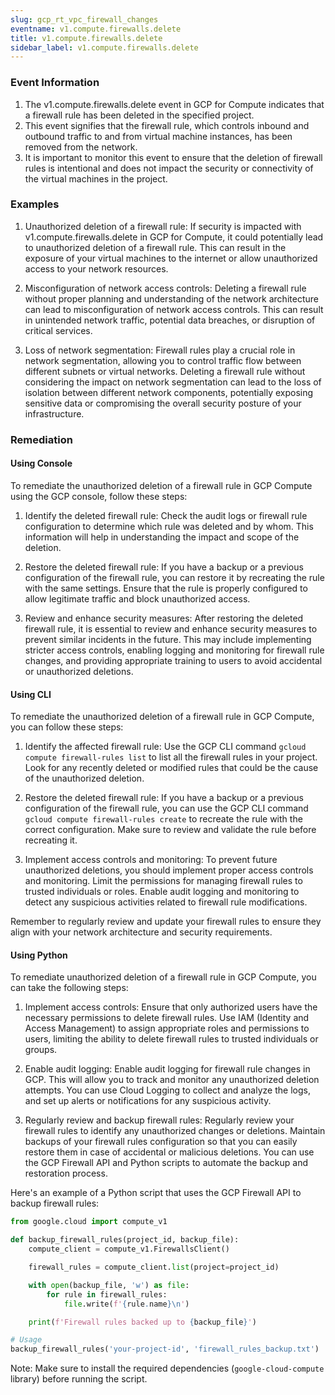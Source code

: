 ```yaml
--- 
slug: gcp_rt_vpc_firewall_changes
eventname: v1.compute.firewalls.delete
title: v1.compute.firewalls.delete
sidebar_label: v1.compute.firewalls.delete
---
```

                       
### Event Information

1. The v1.compute.firewalls.delete event in GCP for Compute indicates that a firewall rule has been deleted in the specified project.
2. This event signifies that the firewall rule, which controls inbound and outbound traffic to and from virtual machine instances, has been removed from the network.
3. It is important to monitor this event to ensure that the deletion of firewall rules is intentional and does not impact the security or connectivity of the virtual machines in the project.


### Examples

1. Unauthorized deletion of a firewall rule: If security is impacted with v1.compute.firewalls.delete in GCP for Compute, it could potentially lead to unauthorized deletion of a firewall rule. This can result in the exposure of your virtual machines to the internet or allow unauthorized access to your network resources.

2. Misconfiguration of network access controls: Deleting a firewall rule without proper planning and understanding of the network architecture can lead to misconfiguration of network access controls. This can result in unintended network traffic, potential data breaches, or disruption of critical services.

3. Loss of network segmentation: Firewall rules play a crucial role in network segmentation, allowing you to control traffic flow between different subnets or virtual networks. Deleting a firewall rule without considering the impact on network segmentation can lead to the loss of isolation between different network components, potentially exposing sensitive data or compromising the overall security posture of your infrastructure.

### Remediation

#### Using Console

To remediate the unauthorized deletion of a firewall rule in GCP Compute using the GCP console, follow these steps:

1. Identify the deleted firewall rule: Check the audit logs or firewall rule configuration to determine which rule was deleted and by whom. This information will help in understanding the impact and scope of the deletion.

2. Restore the deleted firewall rule: If you have a backup or a previous configuration of the firewall rule, you can restore it by recreating the rule with the same settings. Ensure that the rule is properly configured to allow legitimate traffic and block unauthorized access.

3. Review and enhance security measures: After restoring the deleted firewall rule, it is essential to review and enhance security measures to prevent similar incidents in the future. This may include implementing stricter access controls, enabling logging and monitoring for firewall rule changes, and providing appropriate training to users to avoid accidental or unauthorized deletions.

#### Using CLI

To remediate the unauthorized deletion of a firewall rule in GCP Compute, you can follow these steps:

1. Identify the affected firewall rule: Use the GCP CLI command `gcloud compute firewall-rules list` to list all the firewall rules in your project. Look for any recently deleted or modified rules that could be the cause of the unauthorized deletion.

2. Restore the deleted firewall rule: If you have a backup or a previous configuration of the firewall rule, you can use the GCP CLI command `gcloud compute firewall-rules create` to recreate the rule with the correct configuration. Make sure to review and validate the rule before recreating it.

3. Implement access controls and monitoring: To prevent future unauthorized deletions, you should implement proper access controls and monitoring. Limit the permissions for managing firewall rules to trusted individuals or roles. Enable audit logging and monitoring to detect any suspicious activities related to firewall rule modifications.

Remember to regularly review and update your firewall rules to ensure they align with your network architecture and security requirements.

#### Using Python

To remediate unauthorized deletion of a firewall rule in GCP Compute, you can take the following steps:

1. Implement access controls: Ensure that only authorized users have the necessary permissions to delete firewall rules. Use IAM (Identity and Access Management) to assign appropriate roles and permissions to users, limiting the ability to delete firewall rules to trusted individuals or groups.

2. Enable audit logging: Enable audit logging for firewall rule changes in GCP. This will allow you to track and monitor any unauthorized deletion attempts. You can use Cloud Logging to collect and analyze the logs, and set up alerts or notifications for any suspicious activity.

3. Regularly review and backup firewall rules: Regularly review your firewall rules to identify any unauthorized changes or deletions. Maintain backups of your firewall rules configuration so that you can easily restore them in case of accidental or malicious deletions. You can use the GCP Firewall API and Python scripts to automate the backup and restoration process.

Here's an example of a Python script that uses the GCP Firewall API to backup firewall rules:

```python
from google.cloud import compute_v1

def backup_firewall_rules(project_id, backup_file):
    compute_client = compute_v1.FirewallsClient()

    firewall_rules = compute_client.list(project=project_id)

    with open(backup_file, 'w') as file:
        for rule in firewall_rules:
            file.write(f'{rule.name}\n')

    print(f'Firewall rules backed up to {backup_file}')

# Usage
backup_firewall_rules('your-project-id', 'firewall_rules_backup.txt')
```

Note: Make sure to install the required dependencies (`google-cloud-compute` library) before running the script.


 